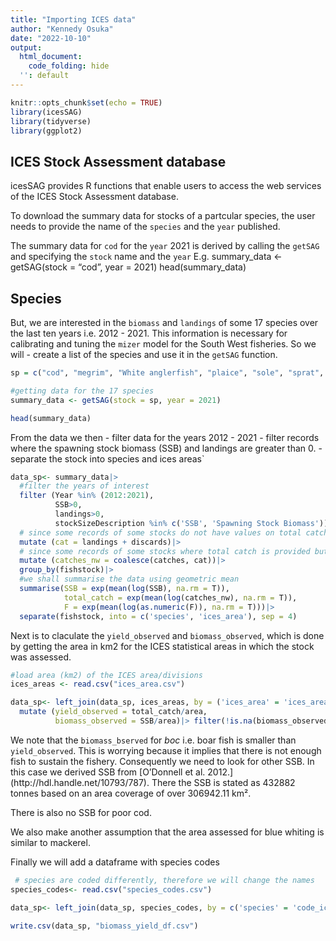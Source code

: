 ```yaml
---
title: "Importing ICES data"
author: "Kennedy Osuka"
date: "2022-10-10"
output:
  html_document:
    code_folding: hide
  '': default
---
```


```r
knitr::opts_chunk$set(echo = TRUE)
library(icesSAG)
library(tidyverse)
library(ggplot2)
```

## ICES Stock Assessment database

icesSAG provides R functions that enable users to access the web services of the ICES Stock Assessment database.

To download the summary data for stocks of a partcular species, the user needs to provide the name of the `species` and the `year` published.

The summary data for `cod` for the `year` 2021 is derived by calling the `getSAG` and specifying the `stock` name and the `year` E.g.
summary_data <- getSAG(stock = "cod", year = 2021)
head(summary_data)

## Species
But, we are interested in the `biomass` and `landings` of some 17 species over the last ten years i.e. 2012 - 2021. This information is necessary for calibrating and tuning the `mizer` model for the South West fisheries. So we will 
 - create a list of the species and use it in the `getSAG` function.

```r
sp = c("cod", "megrim", "White anglerfish", "plaice", "sole", "sprat", "whiting", "haddock", "hake", "horse mackerel", "dab", "mackerel","herring", "blue whiting","boarfish", "norway pout")

#getting data for the 17 species
summary_data <- getSAG(stock = sp, year = 2021)

head(summary_data)

```

From the data we then
 - filter data for the years 2012 - 2021
 - filter records where the spawning stock biomass (SSB) and landings are greater than 0.
 - separate the stock into species and ices areas`
```r
data_sp<- summary_data|>
  #filter the years of interest
  filter (Year %in% (2012:2021),
          SSB>0,
          landings>0,
          stockSizeDescription %in% c('SSB', 'Spawning Stock Biomass'))|>
  # since some records of some stocks do not have values on total catch
  mutate (cat = landings + discards)|>
  # since some records of some stocks where total catch is provided but landings and discards are missing
  mutate (catches_nw = coalesce(catches, cat))|>
  group_by(fishstock)|>
  #we shall summarise the data using geometric mean
  summarise(SSB = exp(mean(log(SSB), na.rm = T)),
            total_catch = exp(mean(log(catches_nw), na.rm = T)),
            F = exp(mean(log(as.numeric(F)), na.rm = T)))|>
  separate(fishstock, into = c('species', 'ices_area'), sep = 4)
```

Next is to claculate the `yield_observed` and `biomass_observed`, which is done by getting the area in km2 for the ICES statistical areas in which the stock was assessed. 
```r
#load area (km2) of the ICES area/divisions
ices_areas <- read.csv("ices_area.csv")

data_sp<- left_join(data_sp, ices_areas, by = ('ices_area' = 'ices_area'))|>
  mutate (yield_observed = total_catch/area,
          biomass_observed = SSB/area)|> filter(!is.na(biomass_observed))

```

We note that the `biomass_bserved` for *boc* i.e. boar fish is smaller than `yield_observed`. This is worrying because it implies that there is not enough fish to sustain the fishery. Consequently we need to look for other SSB. In this case we derived SSB from [O’Donnell et al. 2012.] (http://hdl.handle.net/10793/787). There the SSB is stated as 432882 tonnes based on an area coverage of over 306942.11 km².

There is also no SSB for poor cod.

We also make another assumption that the area assessed for blue whiting is similar to mackerel.

Finally we will add a dataframe with species codes

```r
 # species are coded differently, therefore we will change the names
species_codes<- read.csv("species_codes.csv")

data_sp<- left_join(data_sp, species_codes, by = c('species' = 'code_ices') )
  
write.csv(data_sp, "biomass_yield_df.csv")
```

